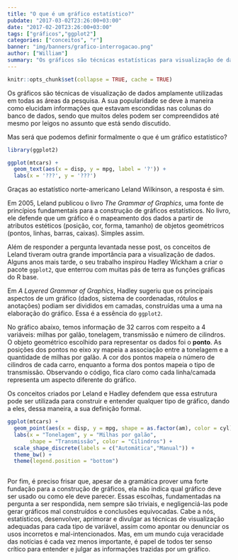 ```yaml
---
title: "O que é um gráfico estatístico?"
pubdate: "2017-03-02T23:26:00+03:00"
date: "2017-02-20T23:26:00+03:00"
tags: ["gráficos","ggplot2"]
categories: ["conceitos", "r"]
banner: "img/banners/grafico-interrogacao.png"
author: ["William"]
summary: "Os gráficos são técnicas estatísticas para visualização de dados amplamente utilizados em todas as áreas da pesquisa. A sua popularidade se deve à maneira como elucidam informações que estavam escondidas nas colunas do banco de dados, sendo que muitos deles podem ser compreendidos até mesmo por leigos no assunto em questão. Mas será que podemos definir formalmente o que é um gráfico estatístico?"
---
```


```r
knitr::opts_chunk$set(collapse = TRUE, cache = TRUE)
```

Os gráficos são técnicas de visualização de dados amplamente utilizadas em todas as áreas da pesquisa. A sua popularidade se deve à maneira como elucidam informações que estavam escondidas nas colunas do banco de dados, sendo que muitos deles podem ser compreendidos até mesmo por leigos no assunto que está sendo discutido. 

Mas será que podemos definir formalmente o que é um gráfico estatístico?

```r
library(ggplot2)

ggplot(mtcars) +
  geom_text(aes(x = disp, y = mpg, label = '?')) +
  labs(x = '???', y = '???')
```

Graças ao estatístico norte-americano Leland Wilkinson, a resposta é sim.

Em 2005, Leland publicou o livro *The Grammar of Graphics*, uma fonte de princípios fundamentais para a construção de gráficos estatísticos. No livro, ele defende que um gráfico é o mapeamento dos dados a partir de atributos estéticos (posição, cor, forma, tamanho) de objetos geométricos (pontos, linhas, barras, caixas). Simples assim.

Além de responder a pergunta levantada nesse post, os conceitos de Leland tiveram outra grande importância para a visualização de dados. Alguns anos mais tarde, o seu trabalho inspirou Hadley Wickham a criar o pacote `ggplot2`, que enterrou com muitas pás de terra as funções gráficas do R base.

Em *A Layered Grammar	of Graphics*, Hadley sugeriu que os principais aspectos de um gráfico (dados, sistema de coordenadas, rótulos e anotações) podiam ser divididos em camadas, construídas uma a uma na elaboração do gráfico. Essa é a essência do `ggplot2`.

No gráfico abaixo, temos informação de 32 carros com respeito a 4 variáveis: milhas por galão, tonelagem, transmissão e número de cilindros. O objeto geométrico escolhido para representar os dados foi o **ponto**. As posições dos pontos no eixo xy mapeia a associação entre a tonelagem e a quantidade de milhas por galão. A cor dos pontos mapeia o número de cilindros de cada carro, enquanto a forma dos pontos mapeia o tipo de transmissão. Observando o código, fica claro como cada linha/camada representa um aspecto diferente do gráfico.

Os conceitos criados por Leland e Hadley defendem que essa estrutura pode ser utilizada para construir e entender qualquer tipo de gráfico, dando a eles, dessa maneira, a sua definição formal.

```r
ggplot(mtcars) +
  geom_point(aes(x = disp, y = mpg, shape = as.factor(am), color = cyl)) +
  labs(x = "Tonelagem", y = "Milhas por galão", 
       shape = "Transmissão", color = "Cilindros") +
  scale_shape_discrete(labels = c("Automática","Manual")) +
  theme_bw() +
  theme(legend.position = "bottom") 
  
```


Por fim, é preciso frisar que, apesar de a gramática prover uma forte fundação para a construção de gráficos, ela não indica qual gráfico deve ser usado ou como ele deve parecer. Essas escolhas, fundamentadas na pergunta a ser respondida, nem sempre são triviais, e negligenciá-las pode gerar gráficos mal construídos e conclusões equivocadas. Cabe a nós, estatísticos, desenvolver, aprimorar e divulgar as técnicas de visualização adequadas para cada tipo de variável, assim como apontar ou denunciar os usos incorretos e mal-intencionados. Mas, em um mundo cuja veracidade das notícias é cada vez menos importante, é papel de todos ter senso crítico para entender e julgar as informações trazidas por um gráfico.


